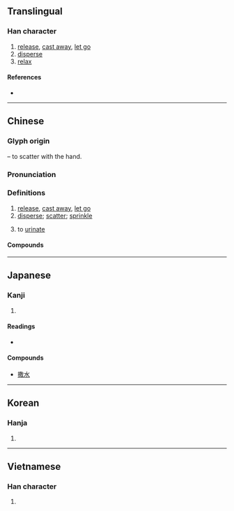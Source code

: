 {{also|撤}}
{{character info/new}}
==Translingual==

===Han character===
{{Han char|rn=64|rad=手|as=12|sn=15|four=58040|canj=QTBK|ids=⿰扌散}}

# [[release]], [[cast away]], [[let go]]
# [[disperse]]
# [[relax]]

====References====
* {{Han ref|kx=0454.070|dkj=12697|dj=0803.230|hdz=31953.090|uh=6492|ud=25746|bh=BCBB|bd=48315}}

----

==Chinese==
{{zh-forms}}

===Glyph origin===
{{Han etym}}
{{Han compound|手|alt1=扌|t1=hand|散|ls=psc|c1=s|c2=p}} – to scatter with the hand.

===Pronunciation===
{{zh-pron
|m=sā,sǎ
|c=saat3
|h=pfs=
|md=
|mn=ml:sat/soah
|mn_note=sat - literary; soah - vernacular
|w=
|mc=y
|oc=y
|cat=
}}

===Definitions===
{{zh-hanzi}}

# [[release]], [[cast away]], [[let go]]
# [[disperse]]; [[scatter]]; [[sprinkle]]
# {{lb|zh|colloquial}} to [[urinate]]
{{zh-x|撒尿|to [[urinate]]}}

====Compounds====
{{zh-der|撒把|撒旦|撒旦教|撒刁|撒欢儿|撒谎|撒娇|撒娇儿|撒酒疯|撒酒疯儿|撒科打诨|撒拉族|撒赖|撒尿|撒泼|撒气|撒手|撒手锏|撒腿|撒网|撒窝|撒鸭子|撒丫子|撒野|撒播|撒施}}

----

==Japanese==

===Kanji===
{{ja-kanji|grade=|rs=手12}}

# {{defn|lang=ja|sort=手12}}

====Readings====
* {{ja-readings|on=[[さん]] (san), [[さつ]] (satsu)|kun=[[まく]] (maku)}}

====Compounds====
* [[撒水]]

----

==Korean==

===Hanja===
{{ko-hanja|hangeul=살|eumhun=|rv=sal|mr=sal|y=sal}}

# {{defn|lang=ko|sort=手12}}

----

==Vietnamese==

===Han character===
{{vi-hantu|[[tát]], [[tản]], [[rát]]|rs=手12}}

# {{defn|lang=vi|sort=手12}}